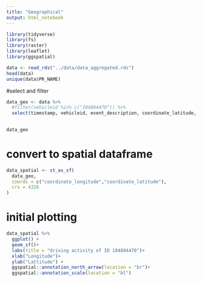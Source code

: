 ```yaml
---
title: "Geographical"
output: html_notebook
---
```



```r
library(tidyverse)
library(fs)
library(raster)
library(leaflet)
library(ggspatial)
```

```r
data <- read_rds("../data/data_aggregated.rds")
head(data)
unique(data$PR_NAME)
```

#select and filter
```r
data_geo <- data %>% 
  #filter(vehicleid %in% c("104804470")) %>% 
  select(timestamp, vehicleid, event_description, coordinate_latitude, coordinate_longitude)
  

data_geo
```

# convert to spatial dataframe
```r
data_spatial <- st_as_sf(
  data_geo,
  coords = c("coordinate_longitude","coordinate_latitude"),
  crs = 4326
)
```

# initial plotting
```r
data_spatial %>% 
  ggplot() +
  geom_sf()+
  labs(title = "driving activity of ID 104804470")+
  xlab("Longitude")+
  ylab("Lattitude") +
  ggspatial::annotation_north_arrow(location = "br")+
  ggspatial::annotation_scale(location = "bl")
  
```
